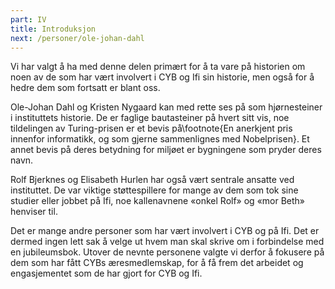 ```yaml
---
part: IV
title: Introduksjon
next: /personer/ole-johan-dahl
---
```


Vi har valgt å ha med denne delen primært for å ta vare på historien om noen av de som har vært involvert i CYB og Ifi
sin historie, men også for å hedre dem som fortsatt er blant oss.

Ole-Johan Dahl og Kristen Nygaard kan med rette ses på som hjørnesteiner i instituttets historie. De er faglige 
bautasteiner på hvert sitt vis, noe tildelingen av Turing-prisen er et bevis på\footnote{En anerkjent pris innenfor 
informatikk, og som gjerne sammenlignes med Nobelprisen}. Et annet bevis på deres betydning for miljøet er bygningene 
som pryder deres navn.

Rolf Bjerknes og Elisabeth Hurlen har også vært sentrale ansatte ved instituttet. De var viktige støttespillere for 
mange av dem som tok sine studier eller jobbet på Ifi, noe kallenavnene «onkel Rolf» og «mor Beth» henviser til.

Det er mange andre personer som har vært involvert i CYB og på Ifi. Det er dermed ingen lett sak å velge ut hvem man 
skal skrive om i forbindelse med en jubileumsbok. Utover de nevnte personene valgte vi derfor å fokusere på dem som har 
fått CYBs æresmedlemskap, for å få frem det arbeidet og engasjementet som de har gjort for CYB og Ifi.
